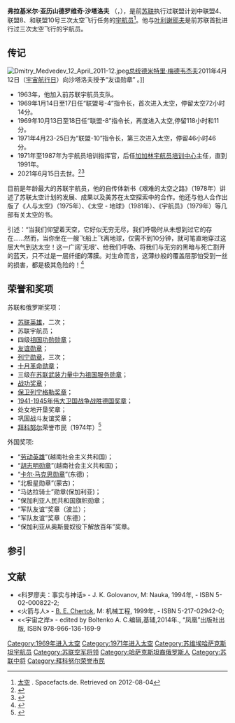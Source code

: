 {{Infobox astronaut
| name          =弗拉基米尔·沙塔洛夫
| type          =宇航员
|image           =
| nationality   ={{USSR}}<br/>{{RUS}}
| birth_date    ={{Birth date|1927|12|8}}
| birth_place   ={{USSR}}[[哈薩克自治社會主義蘇維埃共和國|哈薩克]][[彼得罗巴甫尔|彼得罗巴甫尔]]
| occupation    =[[飞行员|飞行员]]
| rank          =[[苏联空军|苏联空军]][[中将|中将]]
| selection     =空军第二编队
| time          =9天21时55分
| mission       =联盟 4 号、联盟 8 号、联盟 10 号
| insignia      =
| awards        ={{{!}} style="background: transparent"
{{!}} {{Hero of the Soviet Union}}{{!!}}{{Hero of the Soviet Union}}
{{!}}}
{{{!}} style="background: transparent"
{{!}} {{四级祖国功勋勋章}}{{!!}} {{俄罗斯友谊勋章}}{{!!}}{{列宁勋章}}{{!!}}{{列宁勋章}}
{{!}}-
{{!}} {{列宁勋章}}{{!!}}{{十月革命勋章}}{{!!}}{{三级在苏联武装力量中为祖国服务勋章}}{{!!}}{{战功奖章}}
{{!}}-
{{!}} {{纪念列宁诞辰一百周年奖章}}{{!!}}{{守卫苏联国界有功奖章}}{{!!}}{{保卫列宁格勒奖章}}{{!!}}{{卫国战争胜利二十周年奖章}}
{{!}}}
{{{!}} style="background: transparent"
{{!}} {{苏联宇航员徽章}}{{!!}}{{苏联国家奖}}
{{!}}}
;国外勋章
{{{!}} style="background: transparent"
{{!}} {{劳动英雄 (越南)}}
{{!}}}
{{{!}} style="background: transparent"
{{!}} {{卡尔·马克思勋章}} {{Ho Chi Minh Order}}
{{!}}}
|death_date={{death date and age|2021|6|15|1927|12|8}}
|death_place={{RUS}}[[莫斯科|莫斯科]]
}}
'''弗拉基米尔·亚历山德罗维奇·沙塔洛夫''' （{{lang-ru|Владимир Александрович Шаталов}}，{{bd|1927年|12月8日|2021年|6月15日|6月15日|catIdx=Sh沙}}），是前[[苏联|苏联]]执行过联盟计划中联盟4、联盟8、和联盟10号三次太空飞行任务的[[宇航员|宇航员]]<ref>[http://www.spacefacts.de/bios/cosmonauts/english/shatalov_vladimir.htm 太空] {{Wayback|url=http://www.spacefacts.de/bios/cosmonauts/english/shatalov_vladimir.htm |date=20180227075118 }}. Spacefacts.de. Retrieved on 2012-08-04</ref>。他与[[阿列克谢·斯坦尼斯拉沃维奇·叶利谢耶夫|叶利谢耶夫]]是前苏联首批进行过三次太空飞行的宇航员。

==传记==
[[File:Dmitry_Medvedev_12_April_2011-12.jpeg|thumb]][[总统|总统]][[德米特里·阿纳托利耶维奇·梅德韦杰夫|德米特里·梅德韦杰夫]]2011年4月12日（[[载人空间飞行国际日|宇宙航行日]]）向沙塔洛夫授予“友谊勋章” 。]]
*1963年，他加入前苏联宇航员支队。
*1969年1月14日至17日任“联盟号-4”指令长，首次进入太空，停留太空72小时14分。
*1969年10月13日至18日任“联盟-8”指令长，再度进入太空,停留118小时和11分。
*1971年4月23-25日为“联盟-10”指令长，第三次进入太空，停留46小时46分。
*1971年至1987年为宇航员培训指挥官，后任[[加加林宇航员培训中心|加加林宇航员培训中心]]主任，直到1991年。
*2021年6月15日去世。<ref>{{Cite web|title=俄媒：完成史上首次飞船对接的原苏联宇航员沙塔洛夫去世|url=https://www.jiemian.com/article/6236680.html|access-date=2021-06-19|date=2021-06-15|work=[[界面新闻|界面新闻]]|language=zh|archive-date=2021-06-24|archive-url=https://web.archive.org/web/20210624200958/https://www.jiemian.com/article/6236680.html|dead-url=no}}</ref><ref>{{Cite web|title=Soviet cosmonaut Vladimir Shatalov passes away aged 93|url=https://tass.com/science/1302777|access-date=2021-06-19|date=2021-06-15|work=TASS|publisher=塔斯社|language=en|archive-date=2021-06-29|archive-url=https://web.archive.org/web/20210629125655/https://tass.com/science/1302777|dead-url=no}}</ref>

目前是年龄最大的苏联宇航员，他的自传体新书《艰难的太空之路》（1978年）讲述了苏联太空计划的发展、成果以及美苏在太空探索中的合作。他还与他人合作出版了《人与太空》（1975年）、《太空 - 地球》（1981年）、《宇航员》（1979年）等几部有关太空的书。

引述：“当我们仰望着天空，它好似无穷无尽，我们呼吸时从未想到过它的存在......然而，当你坐在一艘飞船上飞离地球，仅需不到10分钟，就可笔直地穿过这层大气到达太空！这一广阔'无垠'、给我们呼吸、将我们与无穷的黑暗与死亡割开的蓝天，只不过是一层纤细的薄膜。对生命而言，这薄纱般的覆盖层那怕受到一丝的损害，都是极其危险的！<ref>{{cite book|author=詹姆斯·布鲁日 |title=地球之书|url=http://books.google.com/books?id=8MM_AnJI5c4C&pg=PA28 |accessdate=2012-08-04 |date=2004-04-01 |publisher=The Disinformation Company |isbn=978-0-9729529-2-7 |pages=28–}}</ref>

==荣誉和奖项==
苏联和俄罗斯奖项：
*[[苏联英雄|苏联英雄]]，二次；  
*苏联宇航员；
*四级[[祖国功勋勋章|祖国功勋勋章]]；
*[[友谊勋章_(俄罗斯)|友谊勋章]]；
*[[列宁勋章|列宁勋章]]，三次；
*[[十月革命勋章|十月革命勋章]]；
*三级[[在苏联武装力量中为祖国服务勋章|在苏联武装力量中为祖国服务勋章]]；
*[[战功奖章|战功奖章]]；
*[[保卫列宁格勒奖章|保卫列宁格勒奖章]]；
*[[1941-1945年伟大卫国战争战胜德国奖章|1941-1945年伟大卫国战争战胜德国奖章]]；
*处女地开垦奖章；
*巩固战斗友谊奖章；
*[[拜科努尔|拜科努尔]]荣誉市民（1974年）<ref>{{cite web |title=拜科努尔荣誉市民 |url=http://www.baikonuradm.ru/index.php?mod=180 |language=ru |access-date=2019-10-04 |archive-date=2016-03-04 |archive-url=https://web.archive.org/web/20160304043952/http://www.baikonuradm.ru/index.php?mod=180 |dead-url=no }}</ref>

外国奖项:
*“[[劳动英雄_(越南)|劳动英雄]]”(越南社会主义共和国)；
*“[[胡志明勋章|胡志明勋章]]”(越南社会主义共和国)；
*“[[卡尔·马克思勋章|卡尔·马克思勋章]]”(东德)；
*“北极星勋章”(蒙古)；
*“马达拉骑士”勋章(保加利亚)；
*“保加利亚人民共和国旗帜勋章；
*“军队友谊”奖章（波兰）；
*“军队友谊”奖章（东德）；
*“保加利亚从奥斯曼奴役下解放百年”奖章。

==参引==
{{Commons category|Vladimir Shatalov}}
{{reflist}}

== 文献 ==
* «科罗廖夫：事实与神话» - J. K. Golovanov, M: Nauka, 1994年, - ISBN 5-02-000822-2;
* «火箭与人» - [[Boris_Chertok|B. E. Chertok]],  M: 机械工程, 1999年, - ISBN 5-217-02942-0;
* «<宇宙之岸» - edited by Boltenko A. C.编辑,基辅,2014年., “凤凰”出版社出版, ISBN 978-966-136-169-9
{{苏联宇航员}}
{{Authority control}}
{{portal bar|人物|航天|苏联}}
{{DEFAULTSORT:Shatalov, Vladimir}}
[[Category:1969年进入太空|Category:1969年进入太空]]
[[Category:1971年进入太空|Category:1971年进入太空]]
[[Category:苏维埃哈萨克斯坦宇航员|Category:苏维埃哈萨克斯坦宇航员]]
[[Category:苏联空军将领|Category:苏联空军将领]]
[[Category:哈萨克斯坦裔俄罗斯人|Category:哈萨克斯坦裔俄罗斯人]]
[[Category:苏联中将|Category:苏联中将]]
[[Category:拜科努尔荣誉市民|Category:拜科努尔荣誉市民]]